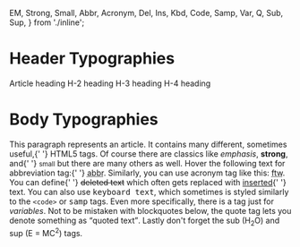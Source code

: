   EM,
  Strong,
  Small,
  Abbr,
  Acronym,
  Del,
  Ins,
  Kbd,
  Code,
  Samp,
  Var,
  Q,
  Sub,
  Sup,
} from './inline';

<Meta title="@ui/typography" />

# Header Typographies

<Canvas>
  <Story name="Header Typographies">
    <Heading level={3} variant="article">
      Article heading
    </Heading>
    <Heading level={3} variant="h-2">
      H-2 heading
    </Heading>
    <Heading level={3} variant="h-3">
      H-3 heading
    </Heading>
    <Heading level={3} variant="h-4">
      H-4 heading
    </Heading>
  </Story>
</Canvas>

# Body Typographies

<Canvas>
  <Story name="Body Typographies">
    <Body>
      This paragraph represents an article. It contains many different,
      sometimes useful,{' '}
      <Link href="https://www.w3schools.com/tags/">HTML5 tags</Link>. Of course
      there are classics like <EM>emphasis</EM>, <Strong>strong</Strong>, and{' '}
      <Small>small</Small> but there are many others as well. Hover the
      following text for abbreviation tag:{' '}
      <Abbr title="abbreviation">abbr</Abbr>. Similarly, you can use acronym tag
      like this: <Acronym title="For The Win">ftw</Acronym>. You can define{' '}
      <Del>deleted text</Del> which often gets replaced with <Ins>inserted</Ins>{' '}
      text.
    </Body>
    <Body>
      You can also use <Kbd>keyboard text</Kbd>, which sometimes is styled
      similarly to the <Code>&lt;code&gt;</Code> or <Samp>samp</Samp> tags. Even
      more specifically, there is a tag just for <Var>variables</Var>. Not to be
      mistaken with blockquotes below, the quote tag lets you denote something
      as <Q>quoted text</Q>. Lastly don't forget the sub (H<Sub>2</Sub>O) and
      sup (E = MC<Sup>2</Sup>) tags.
    </Body>
  </Story>
</Canvas>
